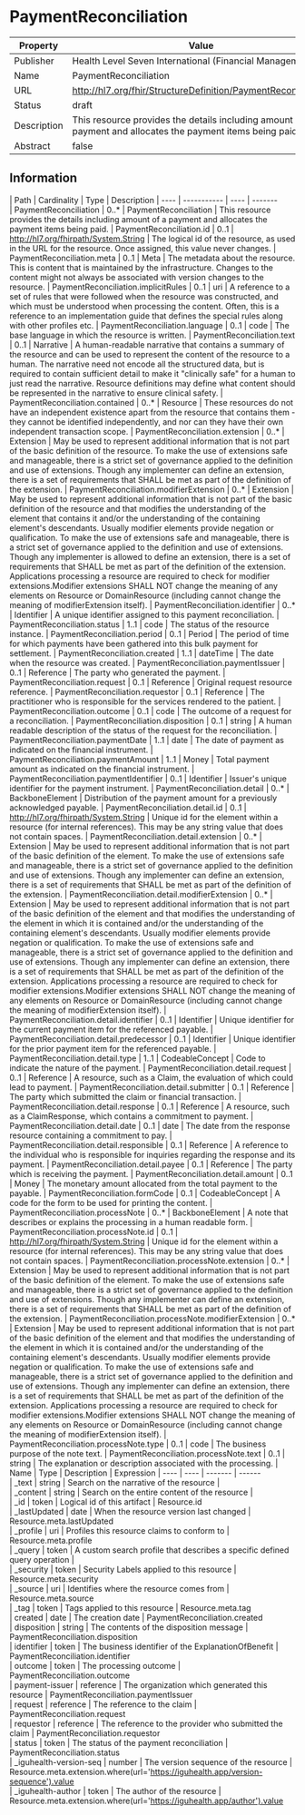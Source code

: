 
  # PaymentReconciliation

  
|Property|Value|
|---|---|
|Publisher|Health Level Seven International (Financial Management)|
|Name|PaymentReconciliation|
|URL|http://hl7.org/fhir/StructureDefinition/PaymentReconciliation|
|Status|draft|
|Description|This resource provides the details including amount of a payment and allocates the payment items being paid.|
|Abstract|false|

  ## Information
  <Tabs> <TabItem value="structure" label="Structure">
   | Path | Cardinality | Type | Description
  | ---- | ----------- | ---- | -------  
 | PaymentReconciliation | 0..* | PaymentReconciliation | This resource provides the details including amount of a payment and allocates the payment items being paid. 
 | PaymentReconciliation.id | 0..1 | http://hl7.org/fhirpath/System.String | The logical id of the resource, as used in the URL for the resource. Once assigned, this value never changes. 
 | PaymentReconciliation.meta | 0..1 | Meta | The metadata about the resource. This is content that is maintained by the infrastructure. Changes to the content might not always be associated with version changes to the resource. 
 | PaymentReconciliation.implicitRules | 0..1 | uri | A reference to a set of rules that were followed when the resource was constructed, and which must be understood when processing the content. Often, this is a reference to an implementation guide that defines the special rules along with other profiles etc. 
 | PaymentReconciliation.language | 0..1 | code | The base language in which the resource is written. 
 | PaymentReconciliation.text | 0..1 | Narrative | A human-readable narrative that contains a summary of the resource and can be used to represent the content of the resource to a human. The narrative need not encode all the structured data, but is required to contain sufficient detail to make it "clinically safe" for a human to just read the narrative. Resource definitions may define what content should be represented in the narrative to ensure clinical safety. 
 | PaymentReconciliation.contained | 0..* | Resource | These resources do not have an independent existence apart from the resource that contains them - they cannot be identified independently, and nor can they have their own independent transaction scope. 
 | PaymentReconciliation.extension | 0..* | Extension | May be used to represent additional information that is not part of the basic definition of the resource. To make the use of extensions safe and manageable, there is a strict set of governance  applied to the definition and use of extensions. Though any implementer can define an extension, there is a set of requirements that SHALL be met as part of the definition of the extension. 
 | PaymentReconciliation.modifierExtension | 0..* | Extension | May be used to represent additional information that is not part of the basic definition of the resource and that modifies the understanding of the element that contains it and/or the understanding of the containing element's descendants. Usually modifier elements provide negation or qualification. To make the use of extensions safe and manageable, there is a strict set of governance applied to the definition and use of extensions. Though any implementer is allowed to define an extension, there is a set of requirements that SHALL be met as part of the definition of the extension. Applications processing a resource are required to check for modifier extensions.Modifier extensions SHALL NOT change the meaning of any elements on Resource or DomainResource (including cannot change the meaning of modifierExtension itself). 
 | PaymentReconciliation.identifier | 0..* | Identifier | A unique identifier assigned to this payment reconciliation. 
 | PaymentReconciliation.status | 1..1 | code | The status of the resource instance. 
 | PaymentReconciliation.period | 0..1 | Period | The period of time for which payments have been gathered into this bulk payment for settlement. 
 | PaymentReconciliation.created | 1..1 | dateTime | The date when the resource was created. 
 | PaymentReconciliation.paymentIssuer | 0..1 | Reference | The party who generated the payment. 
 | PaymentReconciliation.request | 0..1 | Reference | Original request resource reference. 
 | PaymentReconciliation.requestor | 0..1 | Reference | The practitioner who is responsible for the services rendered to the patient. 
 | PaymentReconciliation.outcome | 0..1 | code | The outcome of a request for a reconciliation. 
 | PaymentReconciliation.disposition | 0..1 | string | A human readable description of the status of the request for the reconciliation. 
 | PaymentReconciliation.paymentDate | 1..1 | date | The date of payment as indicated on the financial instrument. 
 | PaymentReconciliation.paymentAmount | 1..1 | Money | Total payment amount as indicated on the financial instrument. 
 | PaymentReconciliation.paymentIdentifier | 0..1 | Identifier | Issuer's unique identifier for the payment instrument. 
 | PaymentReconciliation.detail | 0..* | BackboneElement | Distribution of the payment amount for a previously acknowledged payable. 
 | PaymentReconciliation.detail.id | 0..1 | http://hl7.org/fhirpath/System.String | Unique id for the element within a resource (for internal references). This may be any string value that does not contain spaces. 
 | PaymentReconciliation.detail.extension | 0..* | Extension | May be used to represent additional information that is not part of the basic definition of the element. To make the use of extensions safe and manageable, there is a strict set of governance  applied to the definition and use of extensions. Though any implementer can define an extension, there is a set of requirements that SHALL be met as part of the definition of the extension. 
 | PaymentReconciliation.detail.modifierExtension | 0..* | Extension | May be used to represent additional information that is not part of the basic definition of the element and that modifies the understanding of the element in which it is contained and/or the understanding of the containing element's descendants. Usually modifier elements provide negation or qualification. To make the use of extensions safe and manageable, there is a strict set of governance applied to the definition and use of extensions. Though any implementer can define an extension, there is a set of requirements that SHALL be met as part of the definition of the extension. Applications processing a resource are required to check for modifier extensions.Modifier extensions SHALL NOT change the meaning of any elements on Resource or DomainResource (including cannot change the meaning of modifierExtension itself). 
 | PaymentReconciliation.detail.identifier | 0..1 | Identifier | Unique identifier for the current payment item for the referenced payable. 
 | PaymentReconciliation.detail.predecessor | 0..1 | Identifier | Unique identifier for the prior payment item for the referenced payable. 
 | PaymentReconciliation.detail.type | 1..1 | CodeableConcept | Code to indicate the nature of the payment. 
 | PaymentReconciliation.detail.request | 0..1 | Reference | A resource, such as a Claim, the evaluation of which could lead to payment. 
 | PaymentReconciliation.detail.submitter | 0..1 | Reference | The party which submitted the claim or financial transaction. 
 | PaymentReconciliation.detail.response | 0..1 | Reference | A resource, such as a ClaimResponse, which contains a commitment to payment. 
 | PaymentReconciliation.detail.date | 0..1 | date | The date from the response resource containing a commitment to pay. 
 | PaymentReconciliation.detail.responsible | 0..1 | Reference | A reference to the individual who is responsible for inquiries regarding the response and its payment. 
 | PaymentReconciliation.detail.payee | 0..1 | Reference | The party which is receiving the payment. 
 | PaymentReconciliation.detail.amount | 0..1 | Money | The monetary amount allocated from the total payment to the payable. 
 | PaymentReconciliation.formCode | 0..1 | CodeableConcept | A code for the form to be used for printing the content. 
 | PaymentReconciliation.processNote | 0..* | BackboneElement | A note that describes or explains the processing in a human readable form. 
 | PaymentReconciliation.processNote.id | 0..1 | http://hl7.org/fhirpath/System.String | Unique id for the element within a resource (for internal references). This may be any string value that does not contain spaces. 
 | PaymentReconciliation.processNote.extension | 0..* | Extension | May be used to represent additional information that is not part of the basic definition of the element. To make the use of extensions safe and manageable, there is a strict set of governance  applied to the definition and use of extensions. Though any implementer can define an extension, there is a set of requirements that SHALL be met as part of the definition of the extension. 
 | PaymentReconciliation.processNote.modifierExtension | 0..* | Extension | May be used to represent additional information that is not part of the basic definition of the element and that modifies the understanding of the element in which it is contained and/or the understanding of the containing element's descendants. Usually modifier elements provide negation or qualification. To make the use of extensions safe and manageable, there is a strict set of governance applied to the definition and use of extensions. Though any implementer can define an extension, there is a set of requirements that SHALL be met as part of the definition of the extension. Applications processing a resource are required to check for modifier extensions.Modifier extensions SHALL NOT change the meaning of any elements on Resource or DomainResource (including cannot change the meaning of modifierExtension itself). 
 | PaymentReconciliation.processNote.type | 0..1 | code | The business purpose of the note text. 
 | PaymentReconciliation.processNote.text | 0..1 | string | The explanation or description associated with the processing. 
</TabItem>
 <TabItem value="searchparameter" label="Search Parameters">
   | Name | Type | Description  | Expression 
    | ---- | ---- | ------- | ------  
 | _text | string | Search on the narrative of the resource |   
 | _content | string | Search on the entire content of the resource |   
 | _id | token | Logical id of this artifact | Resource.id  
 | _lastUpdated | date | When the resource version last changed | Resource.meta.lastUpdated  
 | _profile | uri | Profiles this resource claims to conform to | Resource.meta.profile  
 | _query | token | A custom search profile that describes a specific defined query operation |   
 | _security | token | Security Labels applied to this resource | Resource.meta.security  
 | _source | uri | Identifies where the resource comes from | Resource.meta.source  
 | _tag | token | Tags applied to this resource | Resource.meta.tag  
 | created | date | The creation date | PaymentReconciliation.created  
 | disposition | string | The contents of the disposition message | PaymentReconciliation.disposition  
 | identifier | token | The business identifier of the ExplanationOfBenefit | PaymentReconciliation.identifier  
 | outcome | token | The processing outcome | PaymentReconciliation.outcome  
 | payment-issuer | reference | The organization which generated this resource | PaymentReconciliation.paymentIssuer  
 | request | reference | The reference to the claim | PaymentReconciliation.request  
 | requestor | reference | The reference to the provider who submitted the claim | PaymentReconciliation.requestor  
 | status | token | The status of the payment reconciliation | PaymentReconciliation.status  
 | _iguhealth-version-seq | number | The version sequence of the resource | Resource.meta.extension.where(url='https://iguhealth.app/version-sequence').value  
 | _iguhealth-author | token | The author of the resource | Resource.meta.extension.where(url='https://iguhealth.app/author').value  

</TabItem>
</Tabs>